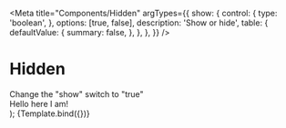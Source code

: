 
<Meta
  title="Components/Hidden"
  argTypes={{
    show: {
      control: {
        type: 'boolean',
      },
      options: [true, false],
      description: 'Show or hide',
      table: {
        defaultValue: {
          summary: false,
        },
      },
    },
  }}
/>

# Hidden

  <div>
    <Text>Change the "show" switch to "true"</Text>
    <Hidden {...args}>
      <br />
      <Text>Hello here I am!</Text>
    </Hidden>
  </div>
);

<Canvas>
  <Story name="Default">{Template.bind({})}</Story>
</Canvas>

<ArgsTable story="Default" />
